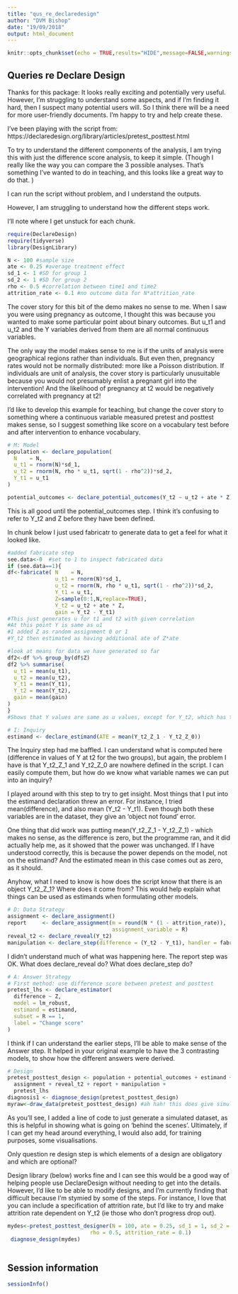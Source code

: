 ```yaml
---
title: "qus_re_declaredesign"
author: "DVM Bishop"
date: "19/09/2018"
output: html_document
---
```


```r
knitr::opts_chunk$set(echo = TRUE,results="HIDE",message=FALSE,warnings=FALSE)
```

## Queries re Declare Design

Thanks for this package: It looks really exciting and potentially very useful. However, I'm struggling to understand some aspects, and if I'm finding it hard, then I suspect many potential users will. So I think there will be a need for more user-friendly documents. I'm happy to try and help create these.

I've been playing with the script from: https://declaredesign.org/library/articles/pretest_posttest.html

To try to understand the different components of the analysis, I am trying this with just the difference score analysis, to keep it simple.
(Though I really like the way you can compare the 3 possible analyses. That's something I've wanted to do in teaching, and this looks like a great way to do that. )

I can run the script without problem, and I understand the outputs. 

However, I am struggling to understand how the different steps work.

I'll note where I get unstuck for each chunk.

```r
require(DeclareDesign)
require(tidyverse)
library(DesignLibrary)

N <- 100 #sample size
ate <- 0.25 #average treatment effect
sd_1 <- 1 #SD for group 1
sd_2 <- 1 #SD for group 2
rho <- 0.5 #correlation between time1 and time2
attrition_rate <- 0.1 #no outcome data for N*attrition_rate
```

The cover story for this bit of the demo makes no sense to me. 
When I saw you were using pregnancy as outcome, I thought this was because you wanted to make some particular point about binary outcomes. 
But u_t1 and u_t2 and the Y variables derived from them are all normal continuous variables.

The only way the model makes sense to me is if the units of analysis were geographical regions rather than individuals. But even then, pregnancy rates would not be normally distributed: more like a Poisson distribution.
If individuals are unit of analysis, the cover story is particularly unusuitable because you would not presumably enlist a pregnant girl into the intervention! And the likelihood of pregnancy at t2 would be negatively correlated with pregnancy at t2!

I'd like to develop this example for teaching, but change the cover story to something where a continuous variable measured pretest and posttest makes sense, so I suggest something like score on a vocabulary test before and after intervention to enhance vocabulary.

```r

# M: Model
population <- declare_population(
  N    = N,
  u_t1 = rnorm(N)*sd_1,
  u_t2 = rnorm(N, rho * u_t1, sqrt(1 - rho^2))*sd_2,
  Y_t1 = u_t1
)

potential_outcomes <- declare_potential_outcomes(Y_t2 ~ u_t2 + ate * Z)

```

This is all good until the potential_outcomes step. I think it's confusing to refer to Y_t2 and Z before they have been defined.

In chunk below I just used fabricatr to generate data to get a feel for what it looked like.  

```r
#added fabricate step
see.data<-0  #set to 1 to inspect fabricated data
if (see.data==1){
df<-fabricate( N    = N,
               u_t1 = rnorm(N)*sd_1,
               u_t2 = rnorm(N, rho * u_t1, sqrt(1 - rho^2))*sd_2,
               Y_t1 = u_t1,
               Z=sample(0:1,N,replace=TRUE),
               Y_t2 = u_t2 + ate * Z,
               gain = Y_t2 - Y_t1)
#This just generates u for t1 and t2 with given correlation
#At this point Y is same as u1
#I added Z as random assignment 0 or 1
#Y_t2 then estimated as having additional ate of Z*ate

#look at means for data we have generated so far
df2<-df %>% group_by(df$Z)
df2 %>% summarise(
  u_t1 = mean(u_t1),
  u_t2 = mean(u_t2),
  Y_t1 = mean(Y_t1),
  Y_t2 = mean(Y_t2),
  gain = mean(gain)
)
}
#Shows that Y values are same as u values, except for Y_t2, which has treatment effect
```

```r
# I: Inquiry
estimand <- declare_estimand(ATE = mean(Y_t2_Z_1 - Y_t2_Z_0))
```

The Inquiry step had me baffled.
I can understand what is computed here (difference in values of Y at t2 for the two groups), but again, the problem I have is that Y_t2_Z_1 and Y_t2_Z_0 are nowhere defined in the script.
I can easily compute them, but how do we know what variable names we can put into an inquiry?

I played around with this step to try to get insight.
Most things that I put into the estimand declaration threw an error.
For instance, I tried mean(difference), and also mean (Y_t2 - Y_t1).  Even though both these variables are in the dataset, they give an 'object not found' error. 

One thing that did work was putting mean(Y_t2_Z_1 - Y_t2_Z_1) - which makes no sense, as the difference is zero, but the programme ran, and it did actually help me, as it showed that the power was unchanged. If I have understood correctly, this is because the power depends on the model, not on the estimand? And the estimated mean in this case comes out as zero, as it should.

Anyhow, what I need to know is how does the script know that there is an object Y_t2_Z_1? Where does it come from?  This would help explain what things can be used as estimands when formulating other models.


```r
# D: Data Strategy
assignment <- declare_assignment()
report     <- declare_assignment(m = round(N * (1 - attrition_rate)),
                                 assignment_variable = R)
reveal_t2 <- declare_reveal(Y_t2) 
manipulation <- declare_step(difference = (Y_t2 - Y_t1), handler = fabricate)  
```

I didn't understand much of what was happening here. The report step was OK.  What does declare_reveal do?
What does declare_step do?

```r
# A: Answer Strategy
# First method: use difference score between pretest and posttest
pretest_lhs <- declare_estimator(
  difference ~ Z,
  model = lm_robust,
  estimand = estimand,
  subset = R == 1,
  label = "Change score"
)
```

I think if I can understand the earlier steps, I'll be able to make sense of the Answer step. It helped in your original example to have the 3 contrasting models, to show how the different answers were derived.

```r
# Design
pretest_posttest_design <- population + potential_outcomes + estimand +
  assignment + reveal_t2 + report + manipulation +
  pretest_lhs 
diagnosis1 <- diagnose_design(pretest_posttest_design)
myraw<-draw_data(pretest_posttest_design) #ah hah! this does give simulated data

```
As you'll see, I added a line of code to just generate a simulated dataset, as this is helpful in showing what is going on 'behind the scenes'.
Ultimately, if I can get my head around everything, I would also add, for training purposes, some visualisations.

Only question re design step is  which elements of a design are obligatory and which are optional?

Design library (below) works fine and I can see this would be a good way of helping people use DeclareDesign without needing to get into the details. However, I'd like to be able to modify designs, and I'm currently finding that difficult because I'm stymied by some of the steps. For instance, I love that you can include a specification of attrition rate, but I'd like to try and make attrition rate dependent on Y_t2 (ie those who don't progress drop out). 

```r
mydes<-pretest_posttest_designer(N = 100, ate = 0.25, sd_1 = 1, sd_2 = 1,
                          rho = 0.5, attrition_rate = 0.1)
 diagnose_design(mydes)
 
```
## Session information

```r
sessionInfo()
```
